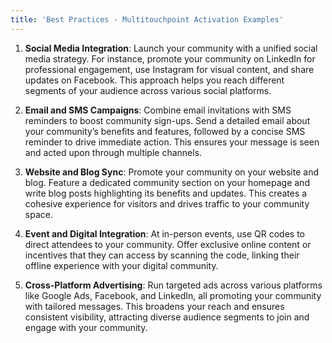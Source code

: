 ```yaml
---
title: 'Best Practices - Multitouchpoint Activation Examples'
---
```



1.  **Social Media Integration**: Launch your community with a unified social media strategy. For instance, promote your community on LinkedIn for professional engagement, use Instagram for visual content, and share updates on Facebook. This approach helps you reach different segments of your audience across various social platforms.  

2.  **Email and SMS Campaigns**: Combine email invitations with SMS reminders to boost community sign-ups. Send a detailed email about your community’s benefits and features, followed by a concise SMS reminder to drive immediate action. This ensures your message is seen and acted upon through multiple channels.

3.  **Website and Blog Sync**: Promote your community on your website and blog. Feature a dedicated community section on your homepage and write blog posts highlighting its benefits and updates. This creates a cohesive experience for visitors and drives traffic to your community space.

4.  **Event and Digital Integration**: At in-person events, use QR codes to direct attendees to your community. Offer exclusive online content or incentives that they can access by scanning the code, linking their offline experience with your digital community.
    
5. **Cross-Platform Advertising**: Run targeted ads across various platforms like Google Ads, Facebook, and LinkedIn, all promoting your community with tailored messages. This broadens your reach and ensures consistent visibility, attracting diverse audience segments to join and engage with your community.
